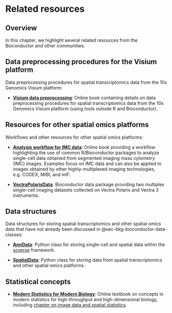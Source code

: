 # Related resources {#sec-apx-related-resources}


## Overview

In this chapter, we highlight several related resources from the Bioconductor and other communities.



## Data preprocessing procedures for the Visium platform

Data preprocessing procedures for spatial transcriptomics data from the 10x Genomics Visium platform:

- [**Visium data preprocessing**](https://lmweber.org/Visium-data-preprocessing/): Online book containing details on data preprocessing procedures for spatial transcriptomics data from the 10x Genomics Visium platform (using tools outside R and Bioconductor).



## Resources for other spatial omics platforms

Workflows and other resources for other spatial omics platforms:

- [**Analysis workflow for IMC data**](https://bodenmillergroup.github.io/IMCDataAnalysis/): Online book providing a workflow highlighting the use of common R/Bioconductor packages to analyze single-cell data obtained from segmented imaging mass cytometry (IMC) images. Examples focus on IMC data and can also be applied to images obtained by other highly-multiplexed imaging technologies, e.g. CODEX, MIBI, and mIF.

- [**VectraPolarisData**](https://bioconductor.org/packages/VectraPolarisData): Bioconductor data package providing two multiplex single-cell imaging datasets collected on Vectra Polaris and Vectra 3 instruments.



## Data structures

Data structures for storing spatial transcriptomics and other spatial omics data that have not already been discussed in @sec-bkg-bioconductor-data-classes:

- [**AnnData**](https://anndata.readthedocs.io/en/latest/): Python class for storing single-cell and spatial data within the [scverse](https://scverse.org/) framework.

- [**SpatialData**](https://spatialdata.scverse.org/en/latest/): Python class for storing data from spatial transcriptomics and other spatial omics platforms.



## Statistical concepts

- [**Modern Statistics for Modern Biology**](https://www.huber.embl.de//msmb/index.html): Online textbook on concepts in modern statistics for high-throughput and high-dimensional biology, including [chapter on image data and spatial statistics](https://www.huber.embl.de//msmb/Chap-Images.html).
